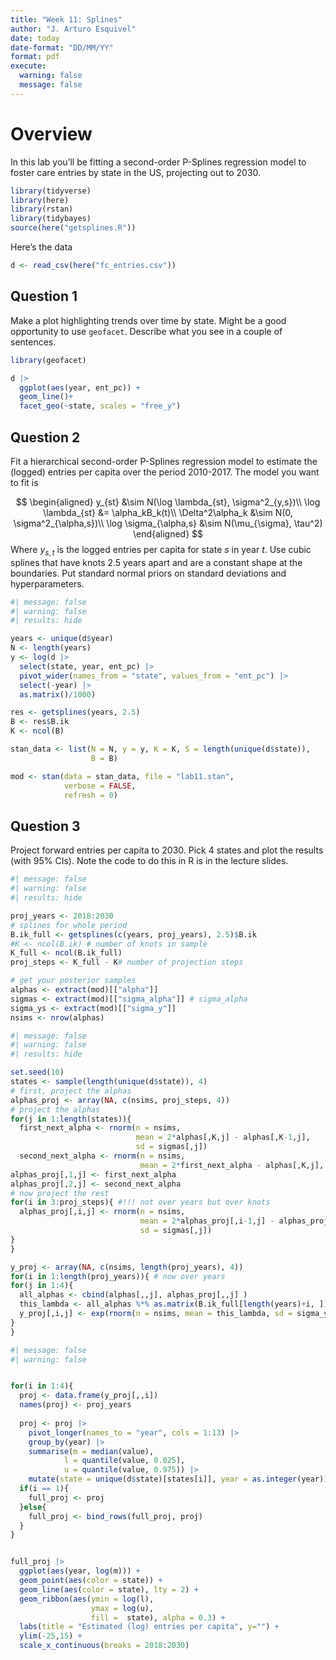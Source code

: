 ```yaml
---
title: "Week 11: Splines"
author: "J. Arturo Esquivel"
date: today
date-format: "DD/MM/YY"
format: pdf
execute: 
  warning: false
  message: false
---
```


# Overview

In this lab you'll be fitting a second-order P-Splines regression model to foster care entries by state in the US, projecting out to 2030. 

```r
library(tidyverse)
library(here)
library(rstan)
library(tidybayes)
source(here("getsplines.R"))
```

Here's the data

```r
d <- read_csv(here("fc_entries.csv"))
```

## Question 1

Make a plot highlighting trends over time by state. Might be a good opportunity to use `geofacet`. Describe what you see in a couple of sentences. 


```r
library(geofacet)

d |> 
  ggplot(aes(year, ent_pc)) + 
  geom_line()+
  facet_geo(~state, scales = "free_y")

```


## Question 2

Fit a hierarchical second-order P-Splines regression model to estimate the (logged) entries per capita over the period 2010-2017. The model you want to fit is

$$
\begin{aligned}
y_{st} &\sim N(\log \lambda_{st}, \sigma^2_{y,s})\\
\log \lambda_{st} &= \alpha_kB_k(t)\\
\Delta^2\alpha_k &\sim N(0, \sigma^2_{\alpha,s})\\
\log \sigma_{\alpha,s} &\sim N(\mu_{\sigma}, \tau^2)
\end{aligned}
$$
Where $y_{s,t}$ is the logged entries per capita for state $s$ in year $t$. Use cubic splines that have knots 2.5 years apart and are a constant shape at the boundaries. Put standard normal priors on standard deviations and hyperparameters. 


```r
#| message: false
#| warning: false 
#| results: hide

years <- unique(d$year)
N <- length(years)
y <- log(d |> 
  select(state, year, ent_pc) |> 
  pivot_wider(names_from = "state", values_from = "ent_pc") |> 
  select(-year) |> 
  as.matrix()/1000)

res <- getsplines(years, 2.5)
B <- res$B.ik
K <- ncol(B)

stan_data <- list(N = N, y = y, K = K, S = length(unique(d$state)),
                  B = B)

mod <- stan(data = stan_data, file = "lab11.stan",
            verbose = FALSE,
            refresh = 0)
```


## Question 3

Project forward entries per capita to 2030. Pick 4 states and plot the results (with 95% CIs). Note the code to do this in R is in the lecture slides. 

```r
#| message: false
#| warning: false 
#| results: hide

proj_years <- 2018:2030
# splines for whole period
B.ik_full <- getsplines(c(years, proj_years), 2.5)$B.ik
#K <- ncol(B.ik) # number of knots in sample
K_full <- ncol(B.ik_full) 
proj_steps <- K_full - K# number of projection steps

# get your posterior samples
alphas <- extract(mod)[["alpha"]]
sigmas <- extract(mod)[["sigma_alpha"]] # sigma_alpha 
sigma_ys <- extract(mod)[["sigma_y"]]
nsims <- nrow(alphas)
```

```r
#| message: false
#| warning: false 
#| results: hide

set.seed(10)
states <- sample(length(unique(d$state)), 4)
# first, project the alphas
alphas_proj <- array(NA, c(nsims, proj_steps, 4)) 
# project the alphas
for(j in 1:length(states)){
  first_next_alpha <- rnorm(n = nsims,
                            mean = 2*alphas[,K,j] - alphas[,K-1,j],
                            sd = sigmas[,j])
  second_next_alpha <- rnorm(n = nsims,
                             mean = 2*first_next_alpha - alphas[,K,j], sd = sigmas[,j])
alphas_proj[,1,j] <- first_next_alpha
alphas_proj[,2,j] <- second_next_alpha
# now project the rest
for(i in 3:proj_steps){ #!!! not over years but over knots
  alphas_proj[,i,j] <- rnorm(n = nsims,
                             mean = 2*alphas_proj[,i-1,j] - alphas_proj[,i-2,j],
                             sd = sigmas[,j])
}
}

y_proj <- array(NA, c(nsims, length(proj_years), 4)) 
for(i in 1:length(proj_years)){ # now over years
for(j in 1:4){
  all_alphas <- cbind(alphas[,,j], alphas_proj[,,j] )
  this_lambda <- all_alphas %*% as.matrix(B.ik_full[length(years)+i, ]) 
  y_proj[,i,j] <- exp(rnorm(n = nsims, mean = this_lambda, sd = sigma_ys[,j]))
}
}

```


```r
#| message: false
#| warning: false


for(i in 1:4){
  proj <- data.frame(y_proj[,,i]) 
  names(proj) <- proj_years
  
  proj <- proj |>
    pivot_longer(names_to = "year", cols = 1:13) |>
    group_by(year) |>
    summarise(m = median(value), 
            l = quantile(value, 0.025),
            u = quantile(value, 0.975)) |>
    mutate(state = unique(d$state)[states[i]], year = as.integer(year))
  if(i == 1){
    full_proj <- proj  
  }else{
    full_proj <- bind_rows(full_proj, proj)
  }
}


full_proj |>
  ggplot(aes(year, log(m))) +
  geom_point(aes(color = state)) +
  geom_line(aes(color = state), lty = 2) +
  geom_ribbon(aes(ymin = log(l),
                  ymax = log(u),
                  fill =  state), alpha = 0.3) +
  labs(title = "Estimated (log) entries per capita", y="") +
  ylim(-25,15) +
  scale_x_continuous(breaks = 2018:2030)
```



